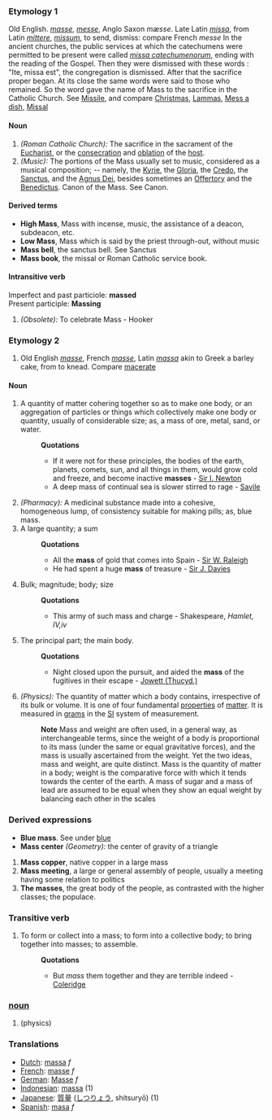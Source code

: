 ===Etymology 1===
Old English. ''[[masse]]'', ''[[messe]]'', Anglo Saxon ''mæsse''. Late Latin ''[[missa]]'', from Latin ''[[mittere]]'', ''[[missum]]'', to send, dismiss: compare French ''messe'' 
In the ancient churches, the public services at which the catechumens were permitted to be present were called ''[[missa catechumenorum]]'', ending with the reading of the Gospel. Then they were dismissed with these words : "Ite, missa est", the congregation is dismissed. After that the sacrifice proper began. At its close the same words were said to those who remained. So the word gave the name of Mass to the sacrifice in the Catholic Church. See [[Missile]], and compare [[Christmas]], [[Lammas]], [[Mess a dish]], [[Missal]]
====Noun====
#''(Roman Catholic Church):'' The sacrifice in the sacrament of the [[Eucharist]], or the [[consecration]] and [[oblation]] of the [[host]].
#''(Music):'' The portions of the Mass usually set to music, considered as a musical composition; -- namely, the [[Kyrie]], the [[Gloria]], the [[Credo]], the [[Sanctus]], and the [[Agnus Dei]], besides sometimes an [[Offertory]] and the [[Benedictus]]. Canon of the Mass. See Canon.
====Derived terms====
*'''High Mass''', Mass with incense, music, the assistance of a deacon, subdeacon, etc.
*'''Low Mass''', Mass which is said by the priest through-out, without music
*'''Mass bell''', the sanctus bell. See Sanctus
*'''Mass book''', the missal or Roman Catholic service book.
====Intransitive verb====
Imperfect and past particiole: '''massed'''<br>
Present participle: '''Massing'''
#''(Obsolete):'' To celebrate Mass - Hooker
===Etymology 2===
#Old English ''[[masse]]'', French ''[[masse]]'', Latin ''[[massa]]'' akin to Greek a barley cake, from to knead. Compare [[macerate]]
====Noun====
#A quantity of matter cohering together so as to make one body, or an aggregation of particles or things which collectively make one body or quantity, usually of considerable size; as, a mass of ore, metal, sand, or water.
#:'''Quotations'''
#:*If it were not for these principles, the bodies of the earth, planets, comets, sun, and all things in them, would grow cold and freeze, and become inactive '''masses''' - [[Sir I. Newton]]
#:*A deep mass of continual sea is slower stirred to rage - [[Savile]]
#''(Pharmacy):'' A medicinal substance made into a cohesive, homogeneous lump, of consistency suitable for making pills; as, blue mass.
#A large quantity; a sum
#:'''Quotations'''
#:*All the '''mass''' of gold that comes into Spain - [[Sir W. Raleigh]]
#:*He had spent a huge '''mass''' of treasure - [[Sir J. Davies]]
#Bulk; magnitude; body; size
#:'''Quotations'''
#:*This army of such mass and charge - Shakespeare, ''Hamlet, IV,iv''
#The principal part; the main body.
#:'''Quotations'''
#:*Night closed upon the pursuit, and aided the '''mass''' of the fugitives in their escape -  [[Jowett (Thucyd.)]]
#''(Physics):'' The quantity of matter which a body contains, irrespective of its bulk or volume.  It is one of four fundamental [[property|properties]] of [[matter]]. It is measured in [[gram]]s in the [[SI]] system of measurement.    
#:'''Note''' Mass and weight are often used, in a general way, as interchangeable terms, since the weight of a body is proportional to its mass (under the same or equal gravitative forces), and the mass is usually ascertained from the weight. Yet the two ideas, mass and weight, are quite distinct. Mass is the quantity of matter in a body; weight is the comparative force with which it tends towards the center of the earth. A mass of sugar and a mass of lead are assumed to be equal when they show an equal weight by balancing each other in the scales
===Derived expressions===
*'''Blue mass'''. See under [[blue]]
*'''Mass center''' ''(Geometry):'' the center of gravity of a triangle
#'''Mass copper''', native copper in a large mass
#'''Mass meeting''', a large or general assembly of people, usually a meeting having some relation to politics
#'''The masses''', the great body of the people, as contrasted with the higher classes; the populace.
===Transitive verb===
#To form or collect into a mass; to form into a collective body; to bring together into masses; to assemble.
#:'''Quotations'''
#:*But ''mass'' them together and they are terrible indeed - [[Coleridge]]
=== [[noun]] ===
# (physics) 

===Translations===
*[[Dutch]]: [[massa]] ''f''
*[[French]]: [[masse]] ''f''
*[[German]]: [[Masse]] ''f''
*[[Indonesian]]: [[massa]] (1)
*[[Japanese]]: [[質量]] ([[しつりょう]], shitsuryō) (1)
*[[Spanish]]: [[masa]] ''f''